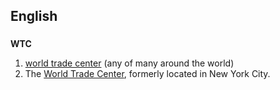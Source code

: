 ==English==
==={{initialism}}===
'''WTC'''
# [[world trade center]] (any of many around the world)
# The [[World Trade Center]], formerly located in New York City.